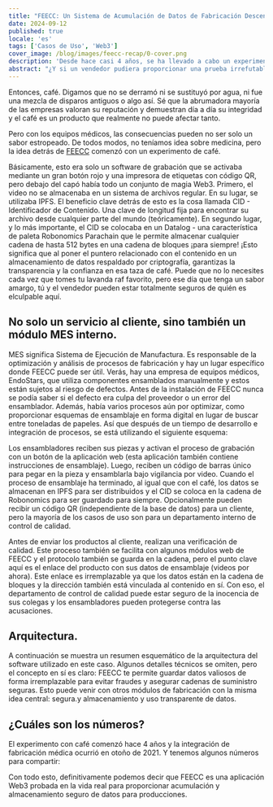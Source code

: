 ```yaml
---
title: "FEECC: Un Sistema de Acumulación de Datos de Fabricación Descentralizado"
date: 2024-09-12
published: true
locale: 'es'
tags: ['Casos de Uso', 'Web3']
cover_image: /blog/images/feecc-recap/0-cover.png
description: 'Desde hace casi 4 años, se ha llevado a cabo un experimento a largo plazo para aplicar tecnologías de Robonomics a un negocio de producción real. Aquí hay un breve resumen de eso.'
abstract: "¿Y si un vendedor pudiera proporcionar una prueba irrefutable de la autenticidad de su... capuchino? ¿Y si no fuera una taza de café, sino más bien una gran cadena de suministro para un fabricante de automóviles? O, aún más importante, ¿una empresa de equipos médicos? Pavel Tarasov [PaTara]"
---
```


Entonces, café. Digamos que no se derramó ni se sustituyó por agua, ni fue una mezcla de disparos antiguos o algo así.
Sé que la abrumadora mayoría de las empresas valoran su reputación y demuestran día a día su integridad y el café es un producto que realmente no puede afectar tanto.

Pero con los equipos médicos, las consecuencias pueden no ser solo un sabor estropeado. De todos modos, no teníamos idea sobre medicina, pero la idea detrás de [FEECC](https://multi-agent.io/projects/feecc/) comenzó con un experimento de café.

<RbImage zoom src="/blog/images/feecc-recap/1-coffee.png" alt="Esquema de Café" />

Básicamente, esto era solo un software de grabación que se activaba mediante un gran botón rojo y una impresora de etiquetas con código QR, pero debajo del capó había todo un conjunto de magia Web3.
Primero, el video no se almacenaba en un sistema de archivos regular. En su lugar, se utilizaba IPFS. El beneficio clave detrás de esto es la cosa llamada CID - Identificador de Contenido. Una clave de longitud fija para encontrar su archivo desde cualquier parte del mundo (teóricamente).
En segundo lugar, y lo más importante, el CID se colocaba en un Datalog - una característica de paleta Robonomics Parachain que le permite almacenar cualquier cadena de hasta 512 bytes en una cadena de bloques ¡para siempre! ¡Esto significa que al poner el puntero relacionado con el contenido en un almacenamiento de datos respaldado por criptografía, garantizas la transparencia y la confianza en esa taza de café. Puede que no lo necesites cada vez que tomes tu lavanda raf favorito, pero ese día que tenga un sabor amargo, tú y el vendedor pueden estar totalmente seguros de quién es elculpable aquí.


## No solo un servicio al cliente, sino también un módulo MES interno.

MES significa Sistema de Ejecución de Manufactura. Es responsable de la optimización y análisis de procesos de fabricación 
y hay un lugar específico donde FEECC puede ser útil. Verás, hay una empresa de equipos médicos, EndoStars, 
que utiliza componentes ensamblados manualmente y estos están sujetos al riesgo de defectos. Antes de la instalación de FEECC 
nunca se podía saber si el defecto era culpa del proveedor o un error del ensamblador. Además, había varios 
procesos aún por optimizar, como proporcionar esquemas de ensamblaje en forma digital en lugar de buscar entre toneladas de 
papeles. Así que después de un tiempo de desarrollo e integración de procesos, se está utilizando el siguiente esquema:

<RbImage zoom src="/blog/images/feecc-recap/2-assembly.png" alt="Ensamblaje" />

Los ensambladores reciben sus piezas y activan el proceso de grabación con un botón de la aplicación web (esta aplicación también
contiene instrucciones de ensamblaje). Luego, reciben un código de barras único para pegar en la pieza y ensamblarla bajo 
vigilancia por video. Cuando el proceso de ensamblaje ha terminado, al igual que con el café, los datos se almacenan en IPFS para ser 
distribuidos y el CID se coloca en la cadena de Robonomics para ser guardado para siempre. Opcionalmente pueden recibir un código QR 
(independiente de la base de datos) para un cliente, pero la mayoría de los casos de uso son para un departamento interno de control de calidad.


Antes de enviar los productos al cliente, realizan una verificación de calidad. Este proceso también se facilita con algunos 
módulos web de FEECC y el protocolo también se guarda en la cadena, pero el punto clave aquí es el enlace del producto 
con sus datos de ensamblaje (videos por ahora). Este enlace es irremplazable ya que los datos están en la cadena de bloques y la 
dirección también está vinculada al contenido en sí. Con eso, el departamento de control de calidad puede estar seguro de la inocencia de 
sus colegas y los ensambladores pueden protegerse contra las acusaciones.

<RbImage zoom src="/blog/images/feecc-recap/3-qcd.png" alt="QCD" />

## Arquitectura.
A continuación se muestra un resumen esquemático de la arquitectura del software utilizado en este caso. Algunos detalles técnicos 
se omiten, pero el concepto en sí es claro: FEECC te permite guardar datos valiosos de forma irremplazable para evitar fraudes y 
asegurar cadenas de suministro seguras. Esto puede venir con otros módulos de fabricación con la misma idea central: segura.y
almacenamiento y uso transparente de datos.

<RbImage zoom src="/blog/images/feecc-recap/4-architecture.png" alt="Arquitectura" />

## ¿Cuáles son los números?

El experimento con café comenzó hace 4 años y la integración de fabricación médica ocurrió en otoño de 2021. Y tenemos 
algunos números para compartir:

<RbImage zoom src="/blog/images/feecc-recap/5-numbers.png" alt="Números" />

Con todo esto, definitivamente podemos decir que FEECC es una aplicación Web3 probada en la vida real para proporcionar acumulación y almacenamiento seguro de datos para producciones.